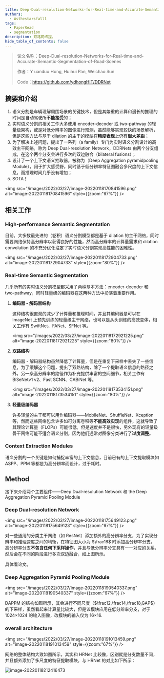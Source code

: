 ```yaml
---
title: Deep-Dual-resolution-Networks-for-Real-time-and-Accurate-Semantic-Segmentation-of-Road-Scenes
authors:
  - Asthestarsfalll
tags:
  - PaperRead
  - segmentation
description: 双路网络捏。
hide_table_of_contents: false
---
```


> 论文名称：Deep-Dual-resolution-Networks-for-Real-time-and-Accurate-Semantic-Segmentation-of-Road-Scenes
>
> 作者：Y uanduo Hong, Huihui Pan, Weichao Sun
>
> Code：https://github.com/ydhongHIT/DDRNet

## 摘要和介绍

1. 语义分割是车辆理解周围场景的关键技术，但是其繁重的计算和漫长的推理的时间是自动驾驶所**不能接受**的；
2. 实时语义分割的相关工作大多使用 encoder-decoder 或 two-pathway 的轻量级架构，或是对低分辨率的图像进行预测，虽然能够实现较快的场景解析，但是这些方法与基于 dilation 的主干的模型在**精度表现**上仍有**很大差距**；
3. 为了解决上述问题，提出了一系列（a family）专门为实时语义分割设计的高效主干网络，称为 Deep Dual-resolution Network，DDRNets 由两个分支组成，在这个两个分支会进行多次的双边融合（bilateral fusions）；
4. 设计了一个上下文语义抽取器，被称为（Deep Aggregation pyramidpooling Module），用于扩大感受野，同时基于低分辨率特征图融合多尺度的上下文信息，而推理时间几乎没有增加；
5. SOTA！

<img src="/images/2022/03/27/image-20220118170841596.png" alt="image-20220118170841596" style={{zoom:"67%"}} />

## 相关工作

### High-performance Semantic Segmentation

目前，大多数最先进的（卷积）语义分割模型都是基于 dilation 的主干网络，同时需要网络保持高分辨率以获得良好的性能，然而高分辨率的计算量需求和 dilation convolution 的不充分优化注定了实时语义分割实现高性能的困难性。

<img src="/images/2022/03/27/image-20220118172904733.png" alt="image-20220118172904733" style={{zoom:"80%"}} />

### Real-time Semantic Segmentation

几乎所有的实时语义分割模型都采用了两种基本方法：encoder-decoder 和 two-pathway，同时轻量级的编码器在这两种方法中扮演着重要作用。

1. **编码器 - 解码器结构**

   这种结构很直观的减少了计算量和推理时间，并且其编码器是可以在 ImageNet 上预先训练的轻量级主干网络，也可以是从头训练的高效变体，相关工作有 SwiftNet、FANet、SFNet 等。

   <img src="/images/2022/03/27/image-20220118172921225.png" alt="image-20220118172921225" style={{zoom:"80%"}} />

2. **双路结构**

   编码器 - 解码器结构虽然降低了计算量，但是在重复下采样中丢失了一些信息，为了缓解这个问题，提出了双路结构，除了一个提取语义信息的路径之外，另一条高分辨率的路径作为补充提供丰富的空间细节，相关工作有 BiSeNetv1 v2、Fast SCNN、CABiNet 等。

   <img src="/images/2022/03/27/image-20220118173534151.png" alt="image-20220118173534151" style={{zoom:"80%"}} />

3. **轻量级编码器**

   许多轻量的主干都可以用作编码器——MobileNet、ShuffleNet、Xception 等，然而这些网络包含许多如可分离卷积等**不能高效实现**的组件，这就导致了其理论计算量（FLOPs）可能很低，但是速度并不是很快，另外现有的轻量级骨干网络可能不适合语义分割，因为他们通常对图像分类进行了**过度调整**。

### Context Extraction Modules

语义分割的一个关键是如何捕捉丰富的上下文信息，目前已有的上下文提取模块如 ASPP、PPM 等都是为高分辨率而设计，过于耗时。

## Method

接下来介绍两个主要组件——Deep Dual-resolution Network 和 the Deep Aggregation Pyramid Pooling Module

### Deep Dual-resolution Network

<img src="/images/2022/03/27/image-20220118175649123.png" alt="image-20220118175649123" style={{zoom:"67%"}} />

对一些通用的分类主干网络（如 ResNet）添加额外的高分辨率分支，为了实现分辨率和推理速度之间的均衡，在特征图大小为 $\frac18$ 时添加高分辨率分支，高分辨率分支**不包含任何下采样操作**，并且与低分辨率分支具有一一对应的关系，然后会在不同的阶段进行多次双边融合，如上图所示。

具体看论文。

### Deep Aggregation Pyramid Pooling Module

<img src="/images/2022/03/27/image-20220118190540337.png" alt="image-20220118190540337" style={{zoom:"67%"}} />

DAPPM 的结构如图所示，其会进行不同尺度（$\frac12,\frac14,\frac18,GAP$）的下采样，虽然看起来计算量比较大，但是该模块应用在低分辨率分支，对于 1024×1024 的输入图像，改模块的输入仅为 16×16.  

### overall architecture

<img src="/images/2022/03/27/image-20220118191013459.png" alt="image-20220118191013459" style={{zoom:"67%"}} />

网络的整体结构大致如图所示，其实和 HRNet 比较像，区别就是分支数量不同，并且额外添加了多尺度的特征提取模块，与 HRNet 的对比如下所示：

![image-20220118212416473](/images/2022/03/27/image-20220118212416473.png)

